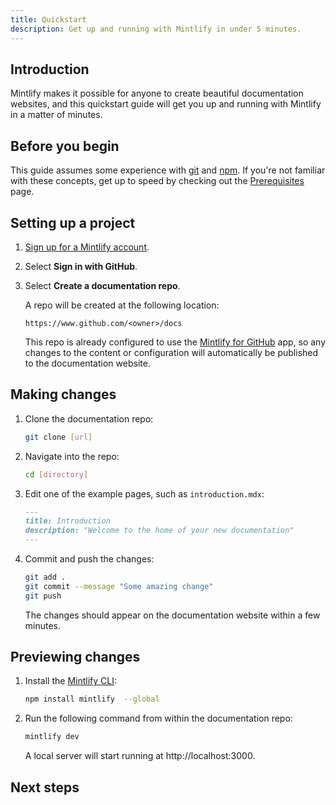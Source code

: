 ```yaml
---
title: Quickstart
description: Get up and running with Mintlify in under 5 minutes.
---
```


## Introduction

Mintlify makes it possible for anyone to create beautiful documentation websites, and this quickstart guide will get you up and running with Mintlify in a matter of minutes.

## Before you begin

This guide assumes some experience with [git](#) and [npm](#). If you're not familiar with these concepts, get up to speed by checking out the [Prerequisites](#) page.

## Setting up a project

1. [Sign up for a Mintlify account](#).
1. Select **Sign in with GitHub**.
1. Select **Create a documentation repo**.

   A repo will be created at the following location:

   ```
   https://www.github.com/<owner>/docs
   ```

   This repo is already configured to use the [Mintlify for GitHub](#) app, so any changes to the content or configuration will automatically be published to the documentation website.

## Making changes

1. Clone the documentation repo:

   ```bash
   git clone [url]
   ```

1. Navigate into the repo:

   ```bash
   cd [directory]
   ```

1. Edit one of the example pages, such as `introduction.mdx`:

   ```md
   ---
   title: Introduction
   description: "Welcome to the home of your new documentation"
   ---
   ```

1. Commit and push the changes:

   ```bash
   git add .
   git commit --message "Some amazing change"
   git push
   ```

   The changes should appear on the documentation website within a few minutes.

## Previewing changes

1. Install the [Mintlify CLI](#):

   ```bash
   npm install mintlify  --global
   ```

2. Run the following command from within the documentation repo:

   ```bash
   mintlify dev
   ```

   A local server will start running at http://localhost:3000.

## Next steps
